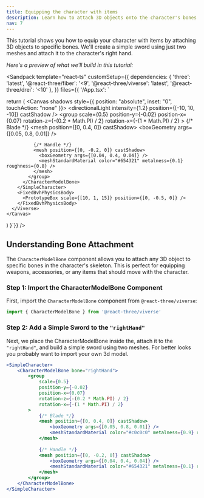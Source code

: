 ```yaml
---
title: Equipping the character with items
description: Learn how to attach 3D objects onto the character's bones.
nav: 7
---
```


This tutorial shows you how to equip your character with items by attaching 3D objects to specific bones. We'll create a simple sword using just two meshes and attach it to the character's right hand.

*Here's a preview of what we'll build in this tutorial:*

<Sandpack
  template="react-ts"
  customSetup={{
    dependencies: {
      'three': 'latest',
      '@react-three/fiber': '<9',
      '@react-three/viverse': 'latest',
      '@react-three/drei': '<10'
    },
  }}
  files={{
    '/App.tsx': `

  return (
    <Canvas shadows style={{ position: "absolute", inset: "0", touchAction: "none" }}>
      <Viverse>
        <Sky />
        <directionalLight intensity={1.2} position={[-10, 10, -10]} castShadow />
        <ambientLight intensity={1} />
        <SimpleCharacter>
          <CharacterModelBone bone="rightHand">
            <group
              scale={0.5}
              position-y={-0.02}
              position-x={0.07}
              rotation-z={-(0.2 * Math.PI) / 2}
              rotation-x={-(1 * Math.PI) / 2}
            >
              {/* Blade */}
              <mesh position={[0, 0.4, 0]} castShadow>
                <boxGeometry args={[0.05, 0.8, 0.01]} />
                <meshStandardMaterial color="#c0c0c0" metalness={0.9} roughness={0.1} />
              </mesh>
              
              {/* Handle */}
              <mesh position={[0, -0.2, 0]} castShadow>
                <boxGeometry args={[0.04, 0.4, 0.04]} />
                <meshStandardMaterial color="#654321" metalness={0.1} roughness={0.8} />
              </mesh>
            </group>
          </CharacterModelBone>
        </SimpleCharacter>
        <FixedBvhPhysicsBody>
          <PrototypeBox scale={[10, 1, 15]} position={[0, -0.5, 0]} />
        </FixedBvhPhysicsBody>
      </Viverse>
    </Canvas>
  )
}`}}
/>

## Understanding Bone Attachment

The `CharacterModelBone` component allows you to attach any 3D object to specific bones in the character's skeleton. This is perfect for equipping weapons, accessories, or any items that should move with the character.

### Step 1: Import the CharacterModelBone Component

First, import the `CharacterModelBone` component from `@react-three/viverse`:

```jsx
import { CharacterModelBone } from '@react-three/viverse'
```

### Step 2: Add a Simple Sword to the `"rightHand"`

Next, we place the CharacterModelBone inside the, attach it to the `"rightHand"`, and build a simple sword using two meshes. For better looks you probably want to import your own 3d model.

```jsx
<SimpleCharacter>
    <CharacterModelBone bone="rightHand">
        <group
            scale={0.5}
            position-y={-0.02}
            position-x={0.07}
            rotation-z={-(0.2 * Math.PI) / 2}
            rotation-x={-(1 * Math.PI) / 2}
        >
            {/* Blade */}
            <mesh position={[0, 0.4, 0]} castShadow>
                <boxGeometry args={[0.05, 0.8, 0.01]} />
                <meshStandardMaterial color="#c0c0c0" metalness={0.9} roughness={0.1} />
            </mesh>
            
            {/* Handle */}
            <mesh position={[0, -0.2, 0]} castShadow>
                <boxGeometry args={[0.04, 0.4, 0.04]} />
                <meshStandardMaterial color="#654321" metalness={0.1} roughness={0.8} />
            </mesh>
        </group>
    </CharacterModelBone>
</SimpleCharacter>
```